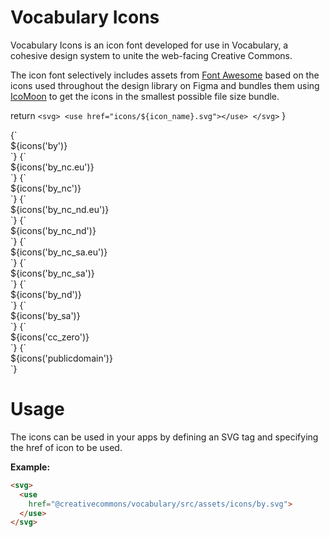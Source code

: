 
<Meta title="Assets/Vocabulary Icons"/>

# Vocabulary Icons

Vocabulary Icons is an icon font developed for use in Vocabulary, a cohesive design system to unite the web-facing
Creative Commons.

The icon font selectively includes assets from [Font Awesome](https://fontawesome.com) based on the icons used
throughout the design library on Figma and bundles them using [IcoMoon](https://icomoon.io/) to get the icons in the
smallest possible file size bundle.


return `<svg>
<use href="icons/${icon_name}.svg"></use>
</svg>`
}


<Preview>
  <Story name="BY" parameters={{
    design: figmaConfig("732%3A0")
  }}>{`
  <div>${icons('by')}</div>
  `}
  </Story>
</Preview>

<Preview>
  <Story name="BY NC EU" parameters={{
    design: figmaConfig("732%3A0")
  }}>{`
  <div>${icons('by_nc.eu')}</div>
  `}
  </Story>
</Preview>


<Preview>
  <Story name="BY NC" parameters={{
    design: figmaConfig("732%3A0")
  }}>{`
  <div>${icons('by_nc')}</div>
  `}
  </Story>
</Preview>


<Preview>
  <Story name="BY NC ND EY" parameters={{
    design: figmaConfig("732%3A0")
  }}>{`
  <div>${icons('by_nc_nd.eu')}</div>
  `}
  </Story>
</Preview>


<Preview>
  <Story name="BY NC ND" parameters={{
    design: figmaConfig("732%3A0")
  }}>{`
  <div>${icons('by_nc_nd')}</div>
  `}
  </Story>
</Preview>

<Preview>
  <Story name="BY NC SA EU" parameters={{
    design: figmaConfig("732%3A0")
  }}>{`
  <div>${icons('by_nc_sa.eu')}</div>
  `}
  </Story>
</Preview>

<Preview>
  <Story name="BY NC SA" parameters={{
    design: figmaConfig("732%3A0")
  }}>{`
  <div>${icons('by_nc_sa')}</div>
  `}
  </Story>
</Preview>

<Preview>
  <Story name="BY ND" parameters={{
    design: figmaConfig("732%3A0")
  }}>{`
  <div>${icons('by_nd')}</div>
  `}
  </Story>
</Preview>

<Preview>
  <Story name="BY SA" parameters={{
    design: figmaConfig("732%3A0")
  }}>{`
  <div>${icons('by_sa')}</div>
  `}
  </Story>
</Preview>

<Preview>
  <Story name="CC_Zero" parameters={{
    design: figmaConfig("732%3A0")
  }}>{`
  <div>${icons('cc_zero')}</div>
  `}
  </Story>
</Preview>

<Preview>
  <Story name="Public Domain" parameters={{
    design: figmaConfig("732%3A0")
  }}>{`
  <div>${icons('publicdomain')}</div>
  `}
  </Story>
</Preview>


# Usage

The icons can be used in your apps by defining an SVG tag and specifying the href of icon to be used.

**Example:**

```html
<svg>
  <use
    href="@creativecommons/vocabulary/src/assets/icons/by.svg">
  </use>
</svg>
```
